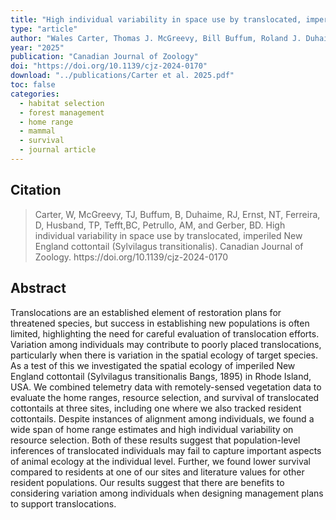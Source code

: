```yaml
---
title: "High individual variability in space use by translocated, imperiled New England cottontail (Sylvilagus transitionalis)"
type: "article"
author: "Wales Carter, Thomas J. McGreevy, Bill Buffum, Roland J. Duhaime, Nicholas T. Ernst, Dylan Ferreira, Thomas P. Husband, Brian C. Tefft, Andrea M. Petrullo, and Brian D. Gerber"
year: "2025"
publication: "Canadian Journal of Zoology"
doi: "https://doi.org/10.1139/cjz-2024-0170"
download: "../publications/Carter et al. 2025.pdf"
toc: false
categories:
  - habitat selection
  - forest management
  - home range
  - mammal
  - survival
  - journal article
---
```


## Citation 

> Carter, W, McGreevy, TJ, Buffum, B, Duhaime, RJ, Ernst, NT, Ferreira, D, Husband, TP, Tefft,BC, Petrullo, AM, and Gerber, BD. High individual variability in space use by translocated, imperiled New England cottontail (Sylvilagus transitionalis). Canadian Journal of Zoology.  https://doi.org/10.1139/cjz-2024-0170

## Abstract

Translocations are an established element of restoration plans for threatened species, but success in establishing new populations is often limited, highlighting the need for careful evaluation of translocation efforts. Variation among individuals may contribute to poorly placed translocations, particularly when there is variation in the spatial ecology of target species. As a test of this we investigated the spatial ecology of imperiled New England cottontail (Sylvilagus transitionalis Bangs, 1895) in Rhode Island, USA. We combined telemetry data with remotely-sensed vegetation data to evaluate the home ranges, resource selection, and survival of translocated cottontails at three sites, including one where we also tracked resident cottontails. Despite instances of alignment among individuals, we found a wide span of home range estimates and high individual variability on resource selection. Both of these results suggest that population-level inferences of translocated individuals may fail to capture important aspects of animal ecology at the individual level. Further, we found lower survival compared to residents at one of our sites and literature values for other resident populations. Our results suggest that there are benefits to considering variation among individuals when designing management plans to support translocations.